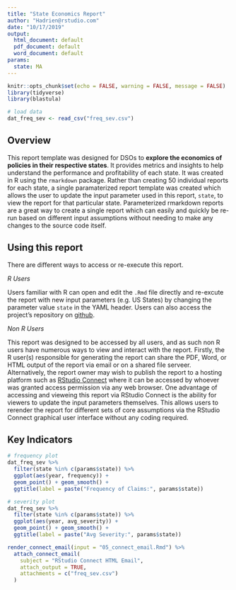 ```yaml
---
title: "State Economics Report"
author: "Hadrien@rstudio.com"
date: "10/17/2019"
output:
  html_document: default
  pdf_document: default
  word_document: default
params:
  state: MA
---
```


```r
knitr::opts_chunk$set(echo = FALSE, warning = FALSE, message = FALSE)
library(tidyverse)
library(blastula)

# load data
dat_freq_sev <- read_csv("freq_sev.csv")

```


## Overview 

This report template was designed for DSOs to **explore the economics of policies in their respective states**. It provides metrics and insights to help understand the performance and profitability of each state. It was created in R using the `rmarkdown` package. Rather than creating 50 individual reports for each state, a single paramaterized report template was created which allows the user to update the input parameter used in this report, `state`, to view the report for that particular state. Parameterized rmarkdown reports are a great way to create a single report which can easily and quickly be re-run based on different input assumptions without needing to make any changes to the source code itself.

## Using this report 

There are different ways to access or re-execute this report.

_R Users_ 

Users familiar with R can open and edit the `.Rmd` file directly and re-excute the report with new input parameters (e.g. US States) by changing the parameter value `state` in the YAML header. Users can also access the project's repository on [github](https://github.com/hdykiel/rmd-example-state-profitability).

_Non R Users_

This report was designed to be accessed by all users, and as such non R users have numerous ways to view and interact with the report. Firstly, the R user(s) responsible for generating the report can share the PDF, Word, or HTML output of the report via email or on a shared file serveer. Alternatively, the report owner may wish to publish the report to a hosting platform such as [RStudio Connect](https://rstudio.com/products/connect/) where it can be accessed by whoever was granted access permission via any web browser. One advantage of accessing and vieweing this report via RStudio Connect is the ability for viewers to update the input parameters themselves. This allows users to rerender the report for different sets of core assumptions via the RStudio Connect graphical user interface without any coding required.

## Key Indicators


```r
# frequency plot
dat_freq_sev %>%
  filter(state %in% c(params$state)) %>%
  ggplot(aes(year, frequency)) + 
  geom_point() + geom_smooth() + 
  ggtitle(label = paste("Frequency of Claims:", params$state))

```


```r
# severity plot
dat_freq_sev %>%
  filter(state %in% c(params$state)) %>%
  ggplot(aes(year, avg_severity)) + 
  geom_point() + geom_smooth() + 
  ggtitle(label = paste("Avg Severity:", params$state))
```

```r
render_connect_email(input = "05_connect_email.Rmd") %>%
  attach_connect_email(
    subject = "RStudio Connect HTML Email",
    attach_output = TRUE,
    attachments = c("freq_sev.csv")
  )
```

